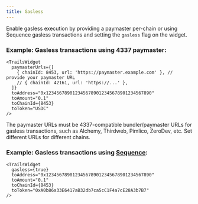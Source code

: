 ```yaml
---
title: Gasless
---
```


Enable gasless execution by providing a paymaster per-chain or using Sequence gasless transactions and setting the `gasless` flag on the widget.

### Example: Gasless transactions using 4337 paymaster:

```tsx
<TrailsWidget
  paymasterUrls={[
    { chainId: 8453, url: 'https://paymaster.example.com' }, // provide your paymaster URL
    // { chainId: 42161, url: 'https://...' },
  ]}
  toAddress="0x1234567890123456789012345678901234567890"
  toAmount="0.1"
  toChainId={8453}
  toToken="USDC"
/>
```

The paymaster URLs must be 4337-compatible bundler/paymaster URLs for gasless transactions, such as Alchemy, Thirdweb, Pimlico, ZeroDev, etc. Set different URLs for different chains.

### Example: Gasless transactions using [Sequence](https://sequence.build):

```tsx
<TrailsWidget
  gasless={true}
  toAddress="0x1234567890123456789012345678901234567890"
  toAmount="0.1"
  toChainId={8453}
  toToken="0xA0b86a33E6417aB32db7ca5cC1F4a7cE28A3b7B7"
/>
```




